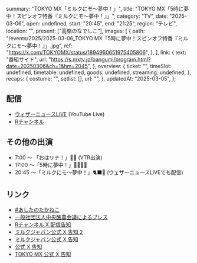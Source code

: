   summary: "TOKYO MX「ミルクにモ〜夢中！」",
  title: "TOKYO MX「5時に夢中！スピンオフ特番『ミルクにモ〜夢中！』」",
  category: "TV",
  date: "2025-03-06",
  open: undefined,
  start: "20:45",
  end: "21:25",
  region: "テレビ",
  location: "",
  present: ["高嶺のなでしこ"],
  images: [
    {
      path: "/events/2025/2025-03-06_TOKYO MX「5時に夢中！スピンオフ特番『ミルクにモ〜夢中！』」.jpg",
      ref: "https://x.com/TOKYOMX/status/1894960651975405806",
    },
  ],
  link: {
    text: "番組サイト",
    url: "https://s.mxtv.jp/bangumi/program.html?date=20250306&ch=1&hm=2045",
  },
  overview: {
    ticket: "",
    timeSlot: undefined,
    timetable: undefined,
    goods: undefined,
    streaming: undefined,
  },
  recaps: {
    costume: "",
    setlist: [],
    url: "",
  },
  updatedAt: "2025-03-05",
};

## 配信

- [ウィザーニュースLiVE](https://www.youtube.com/@weathernews) (YouTube Live)
- [Rチャンネル](https://channel.rakuten.co.jp/?channel=88)

## その他の出演

- 7:00 〜 「おはリナ！」💛💜 (VTR出演)
- 17:00 〜「5時に夢中！」🩷💚🎀💙
- 20:45 〜「ミルクにモ〜夢中！」🐈‍⬛🌸 (ウェザーニュースLiVEでも配信)

## リンク

- [#あしたのたかねこ](https://x.com/takanenofficial/status/1897270886170026289)
- [一般社団法人中央酪農会議によるプレス](https://kyodonewsprwire.jp/release/202502274814)
- [Rチャンネル X 配信告知](https://x.com/rchannel_japan/status/1897235662715412894)
- [ミルクジャパン公式 X 告知 2](https://x.com/milk_japan2021/status/1897482269570306144)
- [ミルクジャパン公式 X 告知](https://x.com/milk_japan2021/status/1896785834659156209)
- [公式 X 告知](https://x.com/takanenofficial/status/1895036150152417617)
- [TOKYO MX 公式 X 告知](https://x.com/TOKYOMX/status/1894960651975405806)
